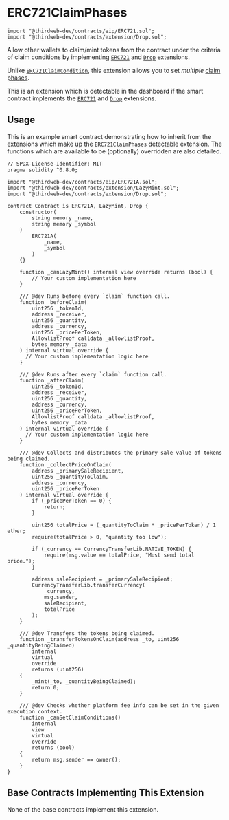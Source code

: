 
# ERC721ClaimPhases

```solidity
import "@thirdweb-dev/contracts/eip/ERC721.sol";
import "@thirdweb-dev/contracts/extension/Drop.sol";
```

Allow other wallets to claim/mint tokens from the contract under the criteria of claim conditions by
implementing [`ERC721`](/contracts/build/extensions/erc-721/ERC721) and [`Drop`](/contracts/build/extensions/general/Drop) extensions.

Unlike [`ERC721ClaimCondition`](/contracts/build/extensions/erc-721/ERC721ClaimConditions), this extension allows you to set _multiple_ [claim phases](/glossary/claim-phases).

This is an extension which is detectable in the dashboard if the smart contract implements the
[`ERC721`](/contracts/build/extensions/erc-721/ERC721) and [`Drop`](/contracts/build/extensions/general/Drop) extensions.

<GithubButtonLink href="https://github.com/thirdweb-dev/contracts/blob/main/contracts/extension/Drop.sol" />

## Usage

This is an example smart contract demonstrating how to inherit from the extensions which make up the `ERC721ClaimPhases` detectable extension.
The functions which are available to be (optionally) overridden are also detailed.

```solidity
// SPDX-License-Identifier: MIT
pragma solidity ^0.8.0;

import "@thirdweb-dev/contracts/eip/ERC721A.sol";
import "@thirdweb-dev/contracts/extension/LazyMint.sol";
import "@thirdweb-dev/contracts/extension/Drop.sol";

contract Contract is ERC721A, LazyMint, Drop {
    constructor(
        string memory _name,
        string memory _symbol
    )
        ERC721A(
            _name,
            _symbol
        )
    {}

    function _canLazyMint() internal view override returns (bool) {
        // Your custom implementation here
    }

    /// @dev Runs before every `claim` function call.
    function _beforeClaim(
        uint256 _tokenId,
        address _receiver,
        uint256 _quantity,
        address _currency,
        uint256 _pricePerToken,
        AllowlistProof calldata _allowlistProof,
        bytes memory _data
    ) internal virtual override {
      // Your custom implementation logic here
    }

    /// @dev Runs after every `claim` function call.
    function _afterClaim(
        uint256 _tokenId,
        address _receiver,
        uint256 _quantity,
        address _currency,
        uint256 _pricePerToken,
        AllowlistProof calldata _allowlistProof,
        bytes memory _data
    ) internal virtual override {
      // Your custom implementation logic here
    }

    /// @dev Collects and distributes the primary sale value of tokens being claimed.
    function _collectPriceOnClaim(
        address _primarySaleRecipient,
        uint256 _quantityToClaim,
        address _currency,
        uint256 _pricePerToken
    ) internal virtual override {
        if (_pricePerToken == 0) {
            return;
        }

        uint256 totalPrice = (_quantityToClaim * _pricePerToken) / 1 ether;
        require(totalPrice > 0, "quantity too low");

        if (_currency == CurrencyTransferLib.NATIVE_TOKEN) {
            require(msg.value == totalPrice, "Must send total price.");
        }

        address saleRecipient = _primarySaleRecipient;
        CurrencyTransferLib.transferCurrency(
            _currency,
            msg.sender,
            saleRecipient,
            totalPrice
        );
    }

    /// @dev Transfers the tokens being claimed.
    function _transferTokensOnClaim(address _to, uint256 _quantityBeingClaimed)
        internal
        virtual
        override
        returns (uint256)
    {
        _mint(_to, _quantityBeingClaimed);
        return 0;
    }

    /// @dev Checks whether platform fee info can be set in the given execution context.
    function _canSetClaimConditions()
        internal
        view
        virtual
        override
        returns (bool)
    {
        return msg.sender == owner();
    }
}
```

## Base Contracts Implementing This Extension

None of the base contracts implement this extension.
